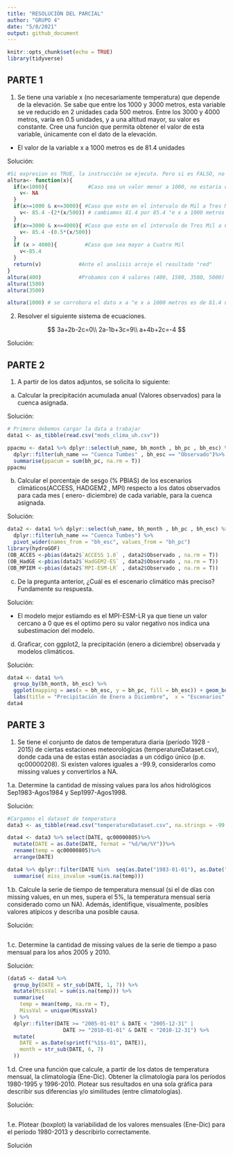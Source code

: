 ```yaml
---
title: "RESOLUCIÓN DEL PARCIAL"
author: "GRUPO 4"
date: "5/8/2021"
output: github_document
---
```


```r
knitr::opts_chunk$set(echo = TRUE)
library(tidyverse)
```

## PARTE 1

1. Se tiene una variable x (no necesariamente temperatura) que depende de la elevación. Se sabe que entre los 1000 y 3000 metros, esta variable se ve reducido en 2 unidades cada 500 metros. Entre los 3000 y 4000 metros, varía en 0.5 unidades, y a una altitud mayor, su valor es constante. Cree una función que permita obtener el valor de esta variable, únicamente con el dato de la elevación.
* El valor de la variable x a 1000 metros es de 81.4 unidades

Solución:

```r
#Si expresion es TRUE, la instrucción se ejecuta. Pero si es FALSO, no pasa nada.
altura<- function(x){
  if(x<1000){             #Caso sea un valor menor a 1000, no estaria definido
    v<- NA
  }  
  if(x>=1000 & x<=3000){ #Caso que este en el intervalo de Mil a Tres Mil
    v<- 85.4 -(2*(x/500)) # cambiamos 81.4 por 85.4 "e x a 1000 metros es de 81.4 unidad."
  }
  if(x>=3000 & x<=4000){ #Caso que este en el intervalo de Tres Mil a Cuatro Mil
    v<- 85.4 -(0.5*(x/500))
  }
  if (x > 4000){         #Caso que sea mayor a Cuatro Mil
    v<-85.4
  }
  return(v)            #Ante el analisis arroje el resultado "red"
}
altura(400)            #Probamos con 4 valores (400, 1500, 3500, 5000)
altura(1500)
altura(3500)

altura(1000) # se corrobora el dato x a "e x a 1000 metros es de 81.4 unidades."
```

2. Resolver el siguiente sistema de ecuaciones.

$$
3a+2b-2c=0\\
2a-1b+3c=9\\
a+4b+2c=-4
$$

Solución:

## PARTE 2

1. A partir de los datos adjuntos, se solicita lo siguiente:

a. Calcular la precipitación acumulada anual (Valores observados) para la cuenca asignada.

Solución:

```r
# Primero debemos cargar la data a trabajar
data1 <- as_tibble(read.csv("mods_clima_uh.csv"))

ppacmu <- data1 %>% dplyr::select(uh_name, bh_month , bh_pc , bh_esc) %>% 
  dplyr::filter(uh_name == "Cuenca Tumbes" , bh_esc == "Observado")%>% 
  summarise(ppacum = sum(bh_pc, na.rm = T))
ppacmu
```

b. Calcular el porcentaje de sesgo (% PBIAS) de los escenarios climàticos(ACCESS, HADGEM2 , MPI) respecto a los datos observados para cada mes ( enero- diciembre) de cada variable, para la cuenca asignada.

Solución:

```r
data2 <- data1 %>% dplyr::select(uh_name, bh_month , bh_pc , bh_esc) %>% 
  dplyr::filter(uh_name == "Cuenca Tumbes") %>%
  pivot_wider(names_from = "bh_esc", values_from = "bh_pc")
library(hydroGOF)
(OB_ACCES <-pbias(data2$`ACCESS 1.0` , data2$Observado , na.rm = T))
(OB_HadGE <-pbias(data2$`HadGEM2-ES` , data2$Observado , na.rm = T))
(OB_MPIEM <-pbias(data2$`MPI-ESM-LR` , data2$Observado , na.rm = T))
```

c. De la pregunta anterior, ¿Cuál es el escenario climático más preciso? Fundamente su respuesta.

Solución: 

- El modelo mejor estiamdo es el MPI-ESM-LR ya que tiene un valor cercano a 0 que es el optimo pero su valor negativo nos indica una subestimacion del modelo.

d. Graficar, con ggplot2, la precipitación (enero a diciembre) observada y modelos climáticos.

Solución:

```r
data4 <- data1 %>% 
  group_by(bh_month, bh_esc) %>% 
  ggplot(mapping = aes(x = bh_esc, y = bh_pc, fill = bh_esc)) + geom_boxplot()+
  labs(title = "Precipitación de Enero a Diciembre",  x = "Escenarios",  y = "Precipitación")
data4
```

## PARTE 3

1. Se tiene el conjunto de datos de temperatura diaria (período 1928 - 2015) de ciertas estaciones meteorológicas (temperatureDataset.csv), donde cada una de estas están asociadas a un código único (p.e. qc00000208). Si existen valores iguales a -99.9, considerarlos como missing values y convertirlos a NA.

1.a. Determine la cantidad de missing values para los años hidrológicos Sep1983-Agos1984 y Sep1997-Agos1998.

Solución:

```r
#Cargamos el dataset de temperatura
data3 <- as_tibble(read.csv("temperatureDataset.csv", na.strings = -99.9))

data4 <- data3 %>% select(DATE, qc00000805)%>%
  mutate(DATE = as.Date(DATE, format = "%d/%m/%Y"))%>% 
  rename(temp = qc00000805)%>% 
  arrange(DATE)

data4 %>% dplyr::filter(DATE %in%  seq(as.Date("1983-01-01"), as.Date("1984-08-31"), by ="day")) %>% 
  summarise( miss_invalue =sum(is.na(temp)))
```

1.b. Calcule la serie de tiempo de temperatura mensual (si el de días con missing values, en un mes, supera el 5%, la temperatura mensual sería considerado como un NA). Además, identifique, visualmente, posibles valores atípicos y describa una posible causa.

Solución:

```r

```

1.c. Determine la cantidad de missing values de la serie de tiempo a paso mensual para los años 2005 y 2010.

Solución:

```r
(data5 <- data4 %>% 
  group_by(DATE = str_sub(DATE, 1, 7)) %>% 
  mutate(MissVal = sum(is.na(temp))) %>% 
  summarise(
    temp = mean(temp, na.rm = T),
    MissVal = unique(MissVal)
  ) %>% 
  dplyr::filter(DATE >= "2005-01-01" & DATE < "2005-12-31" |
                  DATE >= "2010-01-01" & DATE < "2010-12-31") %>% 
  mutate(
    DATE = as.Date(sprintf("%1$s-01", DATE)),
    month = str_sub(DATE, 6, 7)
  ))
```

1.d. Cree una función que calcule, a partir de los datos de temperatura mensual, la climatología (Ene-Dic). Obtener la climatología para los períodos 1980-1995 y 1996-2010. Plotear sus resultados en una sola gráfica para describir sus diferencias y/o similitudes (entre climatologías).

Solución:

```r

```

1.e. Plotear (boxplot) la variabilidad de los valores mensuales (Ene-Dic) para el período 1980-2013 y describirlo correctamente.

Solución

```r

```

